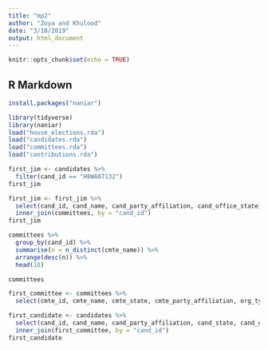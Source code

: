 ```yaml
---
title: "mp2"
author: "Zoya and Khulood"
date: "3/18/2019"
output: html_document
---
```


```r
knitr::opts_chunk$set(echo = TRUE)
```

## R Markdown

```r
install.packages("naniar")
```

```r
library(tidyverse)
library(naniar)
load("house_elections.rda")
load("candidates.rda")
load("committees.rda")
load("contributions.rda")
```

```r
first_jim <- candidates %>%
  filter(cand_id == "H8WA07132")
first_jim
```

```r
first_jim <- first_jim %>%
  select(cand_id, cand_name, cand_party_affiliation, cand_office_state) %>%
  inner_join(committees, by = "cand_id")
first_jim
```

```r
committees %>%
  group_by(cand_id) %>%
  summarise(n = n_distinct(cmte_name)) %>%
  arrange(desc(n)) %>%
  head(10)
```

```r
committees
```


```r
first_committee <- committees %>%
  select(cmte_id, cmte_name, cmte_state, cmte_party_affiliation, org_type, cand_id) 
```

```r
first_candidate <- candidates %>% 
  select(cand_id, cand_name, cand_party_affiliation, cand_state, cand_office) %>%
  inner_join(first_committee, by = "cand_id")
first_candidate
```



